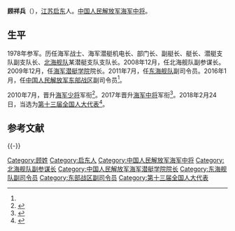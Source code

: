 {{中国人民解放军将领
| name = 顾祥兵
| image name = 
| width = 
| job = 
| period =
| birthname = 
| other_names = 
| foreign_names =
| english_names =
| Sex = 男
| date of birth =
| place of birth =
| date of death =  
| place of death = 
| nationality = {{PRC}}
| residence = 
| languages = 
| height = 
| weight = 
| party = {{CPC}}
| rank = [[File:PLAAF-0719-LTG.png|25px]][[中国人民解放军海军中将|中国人民解放军海军中将]]
| spouse = 
| relatives = 
| educate = 
| past = 
| work =
| award = 
| rankrecord= 
}}'''顾祥兵'''（{{bd|1959年|||}}），[[江苏|江苏]][[启东|启东]]人。[[中国人民解放军海军中将|中国人民解放军海军中将]]。

==生平==
1978年参军。历任海军战士、海军潜艇机电长、部门长、副艇长、艇长、潜艇支队副支队长、[[北海舰队|北海舰队]]某潜艇支队支队长。2008年12月，任北海舰队副参谋长。2009年12月，任[[海军潜艇学院|海军潜艇学院]]院长。2011年7月，任[[东海舰队|东海舰队]]副司令员。2016年1月，任[[中国人民解放军东部战区|中国人民解放军东部战区]]副司令员<ref name=lingdao/>。

2010年7月，晋升[[中国人民解放军少将|海军少将]]军衔<ref name=lingdao>{{cite news |title = 杨晖、顾祥兵、孙和荣、王平出任东部战区领导 |url = http://www.thepaper.cn/newsDetail_forward_1429364 |accessdate = 2016-05-17 |website = 澎湃新闻 |archive-date = 2021-03-24 |archive-url = https://web.archive.org/web/20210324020916/https://www.thepaper.cn/newsDetail_forward_1429364 |dead-url = no }}</ref>。2017年晋升[[中国人民解放军海军中将|海军中将]]军衔<ref>{{Cite web |url = http://media.china.com.cn/cmyw/2017-07-24/1099168.html |title = 官媒证实：东部战区领导顾祥兵晋升中将军衔 |author =  |date = 2017-07-24 |publisher = 中国网 |language =  |accessdate =  |quote =  }}{{Dead link|date=2019年11月 |bot=InternetArchiveBot |fix-attempted=yes }}</ref>。2018年2月24日，当选为[[第十三届全国人大代表|第十三届全国人大代表]]<ref>{{Cite web|title=（受权发布）中华人民共和国第十三届全国人民代表大会代表名单-中新网|url=http://www.chinanews.com/gn/2018/02-25/8453959.shtml|accessdate=2021-02-13|work=中新网|archive-date=2018-02-27|archive-url=https://web.archive.org/web/20180227031724/http://www.chinanews.com/gn/2018/02-25/8453959.shtml|dead-url=no}}</ref>。

== 参考文献 ==
{{Reflist}}

{{-}}
{{中华人民共和国现役中将}}

{{DEFAULTSORT:Gu顾}}
[[Category:顾姓|Category:顾姓]]
[[Category:启东人|Category:启东人]]
[[Category:中国人民解放军海军中将|Category:中国人民解放军海军中将]]
[[Category:北海舰队副参谋长|Category:北海舰队副参谋长]]
[[Category:中国人民解放军海军潜艇学院院长|Category:中国人民解放军海军潜艇学院院长]]
[[Category:东海舰队副司令员|Category:东海舰队副司令员]]
[[Category:东部战区副司令员|Category:东部战区副司令员]]
[[Category:第十三届全国人大代表|Category:第十三届全国人大代表]]